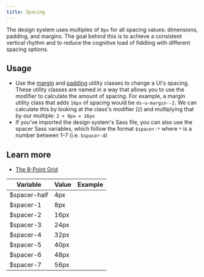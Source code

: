 ```yaml
---
title: Spacing
---
```


The design system uses multiples of `8px` for all spacing values: dimensions, padding, and margins. The goal behind this is to achieve a consistent vertical rhythm and to reduce the cognitive load of fiddling with different spacing options.

## Usage

- Use the [margin](/utilities/margin/) and [padding](/utilities/padding/) utility classes to change a UI's spacing. These utility classes are named in a way that allows you to use the modifier to calculate the amount of spacing. For example, a margin utility class that adds `16px` of spacing would be `ds-u-margin--2`. We can calculate this by looking at the class's modifier (`2`) and multiplying that by our multiple: `2 × 8px = 16px`
- If you've imported the design system's Sass file, you can also use the spacer Sass variables, which follow the format `$spacer-*` where `*` is a number between 1–7 (i.e. `$spacer-4`)

## Learn more

- [The 8-Point Grid](https://spec.fm/specifics/8-pt-grid)

| Variable     | Value | Example                                                      |
| ------------ | ----- | --------------------------------------------------------------
| $spacer-half | 4px   | <div class="ds-u-fill--secondary example-spacer-half"></div> |
| $spacer-1    | 8px   | <div class="ds-u-fill--secondary example-spacer-1"></div>    |
| $spacer-2    | 16px  | <div class="ds-u-fill--secondary example-spacer-2"></div>    |
| $spacer-3    | 24px  | <div class="ds-u-fill--secondary example-spacer-3"></div>    |
| $spacer-4    | 32px  | <div class="ds-u-fill--secondary example-spacer-4"></div>    |
| $spacer-5    | 40px  | <div class="ds-u-fill--secondary example-spacer-5"></div>    |
| $spacer-6    | 48px  | <div class="ds-u-fill--secondary example-spacer-6"></div>    |
| $spacer-7    | 56px  | <div class="ds-u-fill--secondary example-spacer-7"></div>    |
